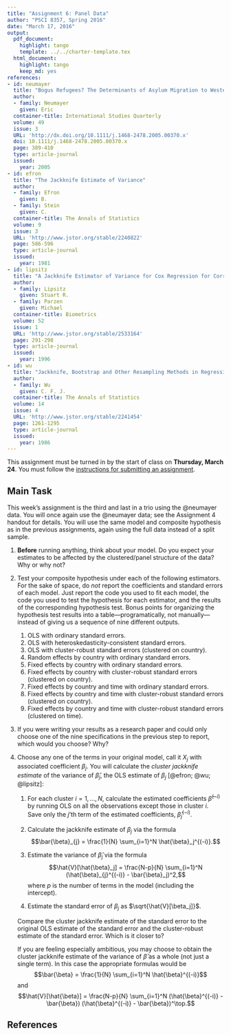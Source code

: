 ```yaml
---
title: "Assignment 6: Panel Data"
author: "PSCI 8357, Spring 2016"
date: "March 17, 2016"
output:
  pdf_document:
    highlight: tango
    template: ../../charter-template.tex
  html_document:
    highlight: tango
    keep_md: yes
references:
- id: neumayer
  title: "Bogus Refugees? The Determinants of Asylum Migration to Western Europe"
  author:
  - family: Neumayer
    given: Eric
  container-title: International Studies Quarterly
  volume: 49
  issue: 3
  URL: 'http://dx.doi.org/10.1111/j.1468-2478.2005.00370.x'
  doi: 10.1111/j.1468-2478.2005.00370.x
  page: 389-410
  type: article-journal
  issued:
    year: 2005
- id: efron
  title: "The Jackknife Estimate of Variance"
  author:
  - family: Efron
    given: B.
  - family: Stein
    given: C.
  container-title: The Annals of Statistics
  volume: 9
  issue: 3
  URL: 'http://www.jstor.org/stable/2240822'
  page: 586-596
  type: article-journal
  issued:
    year: 1981
- id: lipsitz
  title: "A Jackknife Estimator of Variance for Cox Regression for Correlated Survival Data"
  author:
  - family: Lipsitz
    given: Stuart R.
  - family: Parzen
    given: Michael
  container-title: Biometrics
  volume: 52
  issue: 1
  URL: 'http://www.jstor.org/stable/2533164'
  page: 291-298
  type: article-journal
  issued:
    year: 1996
- id: wu
  title: "Jackknife, Bootstrap and Other Resampling Methods in Regression Analysis"
  author:
  - family: Wu
    given: C. F. J.
  container-title: The Annals of Statistics
  volume: 14
  issue: 4
  URL: 'http://www.jstor.org/stable/2241454'
  page: 1261-1295
  type: article-journal
  issued:
    year: 1986
---
```


This assignment must be turned in by the start of class on **Thursday, March 24**.  You must follow the [instructions for submitting an assignment](http://bkenkel.com/psci8357/submission-instructions.pdf).


## Main Task

This week's assignment is the third and last in a trio using the @neumayer data.  You will once again use the @neumayer data; see the Assignment 4 handout for details.  You will use the same model and composite hypothesis as in the previous assignments, again using the full data instead of a split sample.

1. **Before** running anything, think about your model.  Do you expect your estimates to be affected by the clustered/panel structure of the data?  Why or why not?

2. Test your composite hypothesis under each of the following estimators.  For the sake of space, do *not* report the coefficients and standard errors of each model.  Just report the code you used to fit each model, the code you used to test the hypothesis for each estimator, and the results of the corresponding hypothesis test.  Bonus points for organizing the hypothesis test results into a table---programatically, not manually---instead of giving us a sequence of nine different outputs.

    1. OLS with ordinary standard errors.
    2. OLS with heteroskedasticity-consistent standard errors.
    3. OLS with cluster-robust standard errors (clustered on country).
    4. Random effects by country with ordinary standard errors.
    5. Fixed effects by country with ordinary standard errors.
    6. Fixed effects by country with cluster-robust standard errors (clustered on country).
    7. Fixed effects by country and time with ordinary standard errors.
    8. Fixed effects by country and time with cluster-robust standard errors (clustered on country).
    9. Fixed effects by country and time with cluster-robust standard errors (clustered on time).

3. If you were writing your results as a research paper and could only choose one of the nine specifications in the previous step to report, which would you choose?  Why?

4. Choose any one of the terms in your original model, call it $X_j$ with associated coefficient $\beta_j$.  You will calculate the *cluster jackknife estimate* of the variance of $\hat{\beta}_j$, the OLS estimate of $\beta_j$ [@efron; @wu; @lipsitz]:

    1. For each cluster $i = 1, \ldots, N$, calculate the estimated coefficients $\hat{\beta}^{(-i)}$ by running OLS on all the observations except those in cluster $i$.  Save only the $j$'th term of the estimated coefficients, $\hat{\beta}_{j}^{(-i)}$.

    2. Calculate the jackknife estimate of $\beta_j$ via the formula $$\bar{\beta}_{j} = \frac{1}{N} \sum_{i=1}^N \hat{\beta}_j^{(-i)}.$$

    3. Estimate the variance of $\hat{\beta}_j$ via the formula $$\hat{V}[\hat{\beta}_j] = \frac{N-p}{N} \sum_{i=1}^N (\hat{\beta}_{j}^{(-i)} - \bar{\beta}_j)^2,$$ where $p$ is the number of terms in the model (including the intercept).

    4. Estimate the standard error of $\beta_j$ as $\sqrt{\hat{V}[\beta_j]}$.

    Compare the cluster jackknife estimate of the standard error to the original OLS estimate of the standard error and the cluster-robust estimate of the standard error.  Which is it closer to?

    If you are feeling especially ambitious, you may choose to obtain the cluster jackknife estimate of the variance of $\hat{\beta}$ as a whole (not just a single term).  In this case the appropriate formulas would be $$\bar{\beta} = \frac{1}{N} \sum_{i=1}^N \hat{\beta}^{(-i)}$$ and $$\hat{V}[\hat{\beta}] = \frac{N-p}{N} \sum_{i=1}^N (\hat{\beta}^{(-i)} - \bar{\beta}) (\hat{\beta}^{(-i)} - \bar{\beta})^\top.$$


## References
